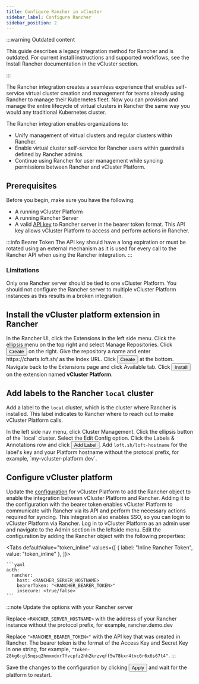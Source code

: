 ```yaml
---
title: Configure Rancher in vCluster
sidebar_label: Configure Rancher
sidebar_position: 2
---
```



:::warning Outdated content

This guide describes a legacy integration method for Rancher and is outdated. For current install instructions and supported workflows, see the Install Rancher documentation in the vCluster section.

:::

The Rancher integration creates a seamless experience that enables self-service virtual cluster creation and management for teams already using Rancher to manage their Kubernetes fleet. Now you can provision and manage the entire lifecycle of virtual clusters in Rancher the same way you would any traditional Kubernetes cluster.

The Rancher integration enables organizations to:
- Unify management of virtual clusters and regular clusters within Rancher.
- Enable virtual cluster self-service for Rancher users within guardrails defined by Rancher admins.
- Continue using Rancher for user management while syncing permissions between Rancher and vCluster Platform.

## Prerequisites

Before you begin, make sure you have the following:

- A running vCluster Platform
- A running Rancher Server
- A valid [API key](https://ranchermanager.docs.rancher.com/api/quickstart) to Rancher server in the bearer token format. This API key allows vCluster Platform to access and perform actions in Rancher.


:::info Bearer Token
The API key should have a long expiration or must be rotated using an external mechanism as it is used for every call to the Rancher API when using the Rancher integration.
:::

### Limitations

Only one Rancher server should be tied to one vCluster Platform. You should not configure the Rancher server to multiple vCluster Platform instances as this results in a broken integration.

## Install the vCluster platform extension in Rancher

<Flow id="install-rancher-plugin">
  <Step>
    In the Rancher UI, click the <NavStep>Extensions</NavStep> in the left side menu. Click the ellipsis menu on the top right and select <Label>Manage Repositories</Label>.
  </Step>
  <Step>
    Click <Button>Create</Button> on the right. Give the repository a name and enter <Label>https://charts.loft.sh/</Label> as the Index URL.
  </Step>
  <Step>
    Click <Button>Create</Button> at the bottom.
  </Step>
  <Step>
    Navigate back to the <NavStep>Extensions</NavStep> page and click <Label>Available</Label> tab. Click <Button>Install</Button> on the extension named <b>vCluster Platform</b>.
  </Step>
</Flow>

## Add labels to the Rancher `local` cluster

Add a label to the `local` cluster, which is the cluster where Rancher is installed. This label indicates to Rancher where to reach out to make vCluster Platform calls. 

<Flow>
  <Step>
     In the left side nav menu, click <Label>Cluster Management</Label>. Click the ellipsis button of the `local` cluster. Select the <Label>Edit Config</Label> option.
  </Step>
  <Step>
    Click the <Label>Labels & Annotations</Label> row and click <Button>Add Label</Button>. 
  </Step>
  <Step>
    Add <code>loft.sh/loft-hostname</code> for the label's key and your Platform hostname without the protocal prefix, for example, `my-vcluster-platform.dev`.
  </Step>
</Flow>

## Configure vCluster platform 
Update the [configuration](../../api/resources/config) for vCluster Platform to add the Rancher object to enable the integration between vCluster Platform and Rancher. Adding it to the configuration with the bearer token enables vCluster Platform to communicate with Rancher via its API and perform the necessary actions required for syncing. This integration also enables SSO, so you can login to vCluster Platform via Rancher.
<Flow id="rancher-global-setup">
  <Step>
    Log in to vCluster Platform as an admin user and navigate to the <NavStep>Admin</NavStep> section in the leftside menu.
  </Step>
  <Step>
    Edit the configuration by adding the Rancher object with the following
    properties:

  <Tabs defaultValue="token_inline" values={[
    { label: "Inline Rancher Token", value: "token_inline" },
  ]}>

  <TabItem value="token_inline">

    ```yaml
    auth:
      rancher:
        host: <RANCHER_SERVER_HOSTNAME>
        bearerToken: "<RANCHER_BEARER_TOKEN>"
        insecure: <true/false>
    ```

  </TabItem>

  </Tabs>


:::note Update the options with your Rancher server

Replace `<RANCHER_SERVER_HOSTNAME>` with the address of your Rancher instance without the protocol prefix, for example, rancher.demo.dev

Replace `"<RANCHER_BEARER_TOKEN>"` with the API key that was created in Rancher. The bearer token is the format of the Access Key and Secret Key in one string, for example, `"token-28kg6:gl5nqsq2hmxmdxr7fvcpfz2hh2krzvqff5w78kxr4tvc6r6x6s67t4"`.
:::

  </Step>
  <Step>Save the changes to the configuration by clicking <Button>Apply</Button> and wait for the platform to restart.</Step>
</Flow>